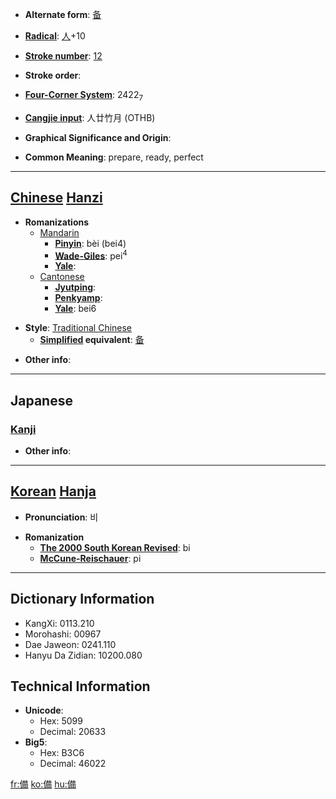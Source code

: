 * '''Alternate form''': [[备]]

* '''[[Wiktionary:Chinese radical index| Radical]]''': [[Wiktionary:Chinese radical index 人|人]]+10

* '''[[Wiktionary:Chinese total strokes index|Stroke number]]''': [[Wiktionary:Chinese total strokes index 12|12]]

* '''Stroke order''': 

* '''[[Wiktionary:Chinese four corner index|Four-Corner System]]''': 2422<sub>7</sub>

* '''[[Wiktionary:Chinese Cangjie index|Cangjie input]]''': 人廿竹月 (OTHB)

* '''Graphical Significance and Origin''': 

* '''Common Meaning''': prepare, ready, perfect

----

== [[Chinese]] [[Hanzi]] ==

* '''Romanizations'''
** [[Mandarin]]
*** '''[[Pinyin]]''': bèi (bei4)
*** '''[[Wade-Giles]]''': pei<sup>4</sup>
*** '''[[Yale]]''': 
**[[Cantonese]]
***'''[[Jyutping]]''':
***'''[[Penkyamp]]''': 
***'''[[Yale]]''': bei6

* '''Style''': [[Traditional Chinese]] 
** '''[[Simplified Chinese|Simplified]] equivalent''': [[备]]

* '''Other info''': 

----

==Japanese==
===[[Kanji]]===
{{kanji|on readings=[[び]] (bi)
|kun readings=[[そなえる]] (sonaeru), [[そなわる]] (sonawaru), [[そなえ]] (sonae)
}}

* '''Other info''':  

----

== [[Korean]] [[Hanja]] ==

* '''Pronunciation''': 비

* '''Romanization'''
** '''[[The 2000 South Korean Revised Romanization|The 2000 South Korean Revised]]''': bi
** '''[[McCune-Reischauer]]''': pi

----

== Dictionary Information ==

* KangXi: 0113.210
* Morohashi: 00967
* Dae Jaweon: 0241.110
* Hanyu Da Zidian: 10200.080

== Technical Information ==

* '''Unicode''':
** Hex: 5099
** Decimal: 20633
* '''Big5''':
** Hex: B3C6
** Decimal: 46022

[[fr:備]]
[[ko:備]]
[[hu:備]]